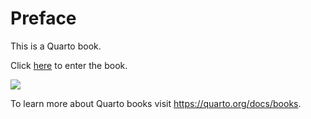 # Preface {.unnumbered}

This is a Quarto book.

Click [here](@sec-week01) to enter the book.

![](asset/image/cover.jpg)

To learn more about Quarto books visit <https://quarto.org/docs/books>.

```         
```
